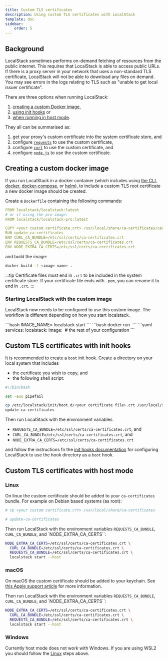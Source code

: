 ```yaml
---
title: Custom TLS certificates
description: Using custom TLS certificates with LocalStack
template: doc
sidebar:
    order: 5
---
```



## Background

LocalStack sometimes performs on-demand fetching of resources from the public internet.
This requires that LocalStack is able to access public URLs.
If there is a proxy server in your network that uses a non-standard TLS certificate, LocalStack will not be able to download any files on demand.
You may see errors in the logs relating to TLS such as "unable to get local issuer certificate".

There are three options when running LocalStack:

1. [creating a custom Docker image](#creating-a-custom-docker-image),
2. [using init hooks](#custom-tls-certificates-with-init-hooks) or
3. [when running in host mode](#custom-tls-certificates-with-host-mode).

They all can be summarised as:

1. get your proxy's custom certificate into the system certificate store, and
2. configure [`requests`](https://pypi.python.org/pypi/requests) to use the custom certificate,
3. configure [`curl`](https://curl.se/) to use the custom certificate, and
4. configure [`node.js`](https://nodejs.org/) to use the custom certificate.

## Creating a custom docker image

If you run LocalStack in a docker container (which includes using [the CLI](/aws/getting-started/installation/#installing-localstack-cli), [docker](/aws/getting-started/installation/#docker), [docker-compose](/aws/getting-started/installation/#docker-compose), or [helm](/aws/getting-started/installation/#helm)), to include a custom TLS root certificate a new docker image should be created.

Create a `Dockerfile` containing the following commands:

```yaml
FROM localstack/localstack:latest
# or if using the pro image:
FROM localstack/localstack-pro:latest

COPY <your custom certificate.crt> /usr/local/share/ca-certificates/cert-bundle.crt
RUN update-ca-certificates
ENV CURL_CA_BUNDLE=/etc/ssl/certs/ca-certificates.crt
ENV REQUESTS_CA_BUNDLE=/etc/ssl/certs/ca-certificates.crt
ENV NODE_EXTRA_CA_CERTS=/etc/ssl/certs/ca-certificates.crt
```

and build the image:

```bash
docker build -t <image name> .
```

:::tip
Certificate files must end in `.crt` to be included in the system certificate store.
If your certificate file ends with `.pem`, you can rename it to end in `.crt`.
:::

### Starting LocalStack with the custom image

LocalStack now needs to be configured to use this custom image.
The workflow is different depending on how you start localstack.

<Tabs>
<TabItem label="CLI">
```bash
IMAGE_NAME=<image name> localstack start
```
</TabItem>
<TabItem label="Docker">
```bash
docker run <docker arguments> <image name>
```
</TabItem>
<TabItem label="docker-compose.yml">
```yaml
services:
  localstack:
    image: <image name>
    # the rest of your configuration
```
</TabItem>
</Tabs>

## Custom TLS certificates with init hooks

It is recommended to create a `boot` init hook.
Create a directory on your local system that includes

* the certificate you wish to copy, and
* the following shell script:

```bash
#!/bin/bash

set -euo pipefail

cp /etc/localstack/init/boot.d/<your certificate file>.crt /usr/local/share/ca-certificates
update-ca-certificates
```

Then run LocalStack with the environment variables

* `REQUESTS_CA_BUNDLE=/etc/ssl/certs/ca-certificates.crt`, and
* `CURL_CA_BUNDLE=/etc/ssl/certs/ca-certificates.crt`, and
* `NODE_EXTRA_CA_CERTS=/etc/ssl/certs/ca-certificates.crt`

and follow the instructions fn the [init hooks documentation](/aws/capabilities/config/initialization-hooks) for configuring LocalStack to use the hook directory as a `boot` hook.

## Custom TLS certificates with host mode

### Linux

On linux the custom certificate should be added to your `ca-certificates` bundle.
For example on Debian based systems (as root):

```bash
# cp <your custom certificate.crt> /usr/local/share/ca-certificates

# update-ca-certificates

```

Then run LocalStack with the environment variables `REQUESTS_CA_BUNDLE`, `CURL_CA_BUNDLE`, and `NODE_EXTRA_CA_CERTS``:

```bash
NODE_EXTRA_CA_CERTS=/etc/ssl/certs/ca-certificates.crt \
  CURL_CA_BUNDLE=/etc/ssl/certs/ca-certificates.crt \
  REQUESTS_CA_BUNDLE=/etc/ssl/certs/ca-certificates.crt \
  localstack start --host
```

### macOS

On macOS the custom certificate should be added to your keychain.
See [this Apple support article](https://support.apple.com/en-gb/guide/keychain-access/kyca2431/mac) for more information.

Then run LocalStack with the environment variables `REQUESTS_CA_BUNDLE`, `CURL_CA_BUNDLE`, and `NODE_EXTRA_CA_CERTS``:

```bash
NODE_EXTRA_CA_CERTS=/etc/ssl/certs/ca-certificates.crt \
  CURL_CA_BUNDLE=/etc/ssl/certs/ca-certificates.crt \
  REQUESTS_CA_BUNDLE=/etc/ssl/certs/ca-certificates.crt \
  localstack start --host
```

### Windows

Currently host mode does not work with Windows.
If you are using WSL2 you should follow the [Linux](#linux) steps above.
